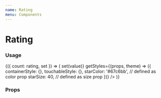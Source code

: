 ```yaml
---
name: Rating
menu: Components
---
```




# Rating

### Usage

<Playground>
  <CounterState initial={3}>
    {({ count: rating, set }) => (
      <Rating
        value={rating}
        size="small"
        color="#67c6bb"
        onChange={value => set(value)}
        getStyles={(props, theme) => ({
          containerStyle: {},
          touchableStyle: {},
          starColor: '#67c6bb', // defined as color prop
          starSize: 40, // defined as size prop
        })}
      />
    )}
  </CounterState>
</Playground>

### Props

<Props of={Rating} />
